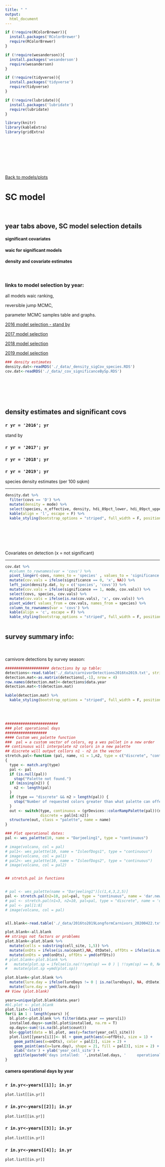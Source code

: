 ```yaml
---
title: " "
output: 
  html_document
---
```

```r

if (!require(RColorBrewer)){
  install.packages('RColorBrewer')
  require(RColorBrewer)
}

if (!require(wesanderson)){
  install.packages('wesanderson')
  require(wesanderson)
}

if (!require(tidyverse)){
  install.packages('tidyverse')
  require(tidyverse)
}

if (!require(lubridate)){
  install.packages('lubridate')
  require(lubridate)
}

library(knitr)
library(kableExtra)
library(gridExtra)
```

<br><br><br><br><br><br/>


[Back to models/plots](https://fieldofhats.github.io/MesoResultsHomePage/ )

# SC model

<br>

## year tabs above, SC model selection details 
#### significant covariates
#### waic for significant models
#### density and covariate estimates

<br>

### links to model selection by year:
all models waic ranking,

reversible jump MCMC,

parameter MCMC samples table and graphs.

[2016 model selection - stand by](https://fieldofhats.github.io/SC_model_2016/ )

[2017 model selection](https://fieldofhats.github.io/SC_model_2017/ )

[2018 model selection](https://fieldofhats.github.io/SC_model_2018/)

[2019 model selection](https://fieldofhats.github.io/SC_model_2019/ )


```r
### density estimates
density.dat<-readRDS('./_data/_density_sigCov_species.RDS')
cov.dat<-readRDS('./_data/_cov_significanceBySp.RDS')
```

<br><br><br><br>

##  density estimates and significant covs {.tabset}

### `r yr = '2016'; yr`

stand by

### `r yr = '2017'; yr`

### `r yr = '2018'; yr`

### `r yr = '2019'; yr`

species density estimates (per 100 sqkm)

****************************************************************************************************************
```r
density.dat %>% 
  filter(covs == 'D') %>% 
  mutate(density = mode) %>% 
  select(species, n_effective, density, hdi_89pct_lower, hdi_89pct_upper) %>% 
  kable(align = 'l', escape = F) %>% 
  kable_styling(bootstrap_options = "striped", full_width = F, position = "left")
```

<br><br><br><br>

Covariates on detection (x = not significant)

***********************************************************************************************************************

```r

cov.dat %>% 
  #column_to_rownames(var = 'covs') %>% 
  pivot_longer(-covs, names_to = 'species' , values_to = 'significance') %>% 
  mutate(cov.vals = ifelse(significance == 0, 'x', NA)) %>% 
  left_join(density.dat, by = c('species', 'covs')) %>% 
  mutate(cov.vals = ifelse(significance == 1, mode, cov.vals)) %>% 
  select(covs, species, cov.vals) %>%
  mutate(cov.vals = ifelse(is.na(cov.vals), 'x', cov.vals)) %>% 
  pivot_wider( values_from = cov.vals, names_from = species) %>%
  column_to_rownames(var = 'covs') %>% 
  kable(align = 'c', escape = F) %>% 
  kable_styling(bootstrap_options = "striped", full_width = F, position = "left") 
  


```


##

## survey summary info:
<br><br/>
carnivore detections by survey season:
```r
#################### detections by sp table:
detections<-read.table('./_data/carnivorDetections2016to2019.txt', stringsAsFactors = F)
detection.mat<-as.matrix(detections[,-1], nrow = 4)
row.names(detection.mat)<-detections$data.year
detection.mat<-t(detection.mat)

kable(detection.mat) %>%
  kable_styling(bootstrap_options = "striped", full_width = F, position = "left")

```


<br><br/>

```r
########################
### plot operational days
###################
#### Custom wes_palette function
###  pal = a custom vector of colors, eg a wes pallet in a new order
## continuous will interpolate n2 colors in a new palette
## discrete will output collors n1 - n2 in the vector 
stretch.pal<-function (pal, name, n1 = 1,n2, type = c("discrete", "continuous")) 
{
  type <- match.arg(type)
  pal <- pal
  if (is.null(pal)) 
    stop("Palette not found.")
  if (missing(n2)) {
    n2 <- length(pal)
  }
  if (type == "discrete" && n2 > length(pal)) {
    stop("Number of requested colors greater than what palette can offer")
  }
  out <- switch(type, continuous = (grDevices::colorRampPalette(pal))(n2), 
                discrete = pal[n1:n2])
  structure(out, class = "palette", name = name)
}

### Plot operational dates:
pal <- wes_palette(10, name = "Darjeeling1", type = "continuous")

# image(volcano, col = pal)
# pal1<- wes_palette(10, name = "IsleofDogs1", type = "continuous")
# image(volcano, col = pal1)
# pal2<- wes_palette(10, name = "IsleofDogs2", type = "continuous")
# image(volcano, col = pal2)


## stretch.pal in functions


# pal <- wes_palette(name = "Darjeeling1")[c(1,4,3,2,5)]
pal <- stretch.pal(n2=10, pal=pal, type = "continuous", name = 'dar.new')
# pal <- stretch.pal(n1=3, n2=10, pal=pal, type = "discrete", name = 'dar.new')
# pal <- pal[1:8]
# image(volcano, col = pal)


all.blank<-read.table('./_data/2016to2019LongformCarnivors_20200422.txt', stringsAsFactors = F)

plot.blank<-all.blank 
## strings not factors or problems
plot.blank<-plot.blank %>%
  mutate(cells = substring(cell_site, 1,5)) %>%
  mutate(onDts = ifelse(is.na(count),NA, dtDate), offDts = ifelse(is.na(count) & !is.na(installed), dtDate, NA)) %>% 
  mutate(onDts = ymd(onDts), offDts = ymd(offDts))
# plot.blank<-plot.blank %>%
#   mutate(plot.sp = ifelse(is.na(!!sym(sp) == 0 ) | !!sym(sp) == 0, NA, dtDate)) %>%
#   mutate(plot.sp =ymd(plot.sp))

plot.blank<-plot.blank %>% 
  mutate(lure.day = ifelse(lureDays != 0 | is.na(lureDays), NA, dtDate)) %>% 
  mutate(lure.day = ymd(lure.day))
## View (plot.blank)


```




```r
years=unique(plot.blank$data.year)
#bl.plot <- plot.blank
plot.list<-list()
for(i in 1 : length(years) ){
  bl.plot<-plot.blank %>% filter(data.year == years[i])
  installed.days<-sum(bl.plot$installed, na.rm = T)
  op.days<-sum(!is.na(bl.plot$count))
  bl<-ggplot(data = bl.plot, aes(y=factor(year_cell_site)))
  plot.list[[years[i]]]<- bl + geom_path(aes(x=offDts), size = 1) +
    geom_path(aes(x=onDts), color = pal[2], size = 2) +
    geom_point(aes(x=lure.day), shape = 21, fill = pal[3], size = 2) +
    xlab('date') + ylab('year_cell_site') + 
    ggtitle(paste0('days intalled:  ',installed.days, '     operational days:  ', op.days, '   op/installed:  ', round(op.days/installed.days, 2)))
}

```



#### camera operational days by year


##  {.tabset}

### `r in.yr<-years[[1]]; in.yr`

```r
plot.list[[in.yr]]
```

### `r in.yr<-years[[2]]; in.yr`

```r
plot.list[[in.yr]]
```

### `r in.yr<-years[[3]]; in.yr`

```r
plot.list[[in.yr]]
```

### `r in.yr<-years[[4]]; in.yr`

```r
plot.list[[in.yr]]
```

# {-}






